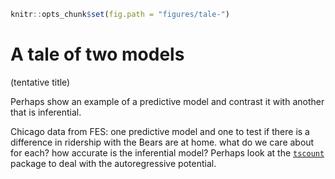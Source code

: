 ```r
knitr::opts_chunk$set(fig.path = "figures/tale-")
```

# A tale of two models

(tentative title)

Perhaps show an example of a predictive model and contrast it with another that is inferential. 

Chicago data from FES: one predictive model and one to test if there is a difference in ridership with the Bears are at home. what do we care about for each? how accurate is the inferential model? Perhaps look at the [`tscount`](https://www.jstatsoft.org/article/view/v082i05) package to deal with the autoregressive potential.  

